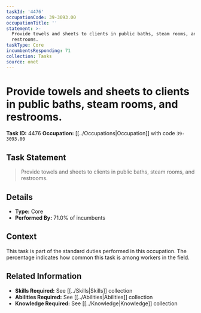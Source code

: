 ```yaml
---
taskId: '4476'
occupationCode: 39-3093.00
occupationTitle: ''
statement: >-
  Provide towels and sheets to clients in public baths, steam rooms, and
  restrooms.
taskType: Core
incumbentsResponding: 71
collection: Tasks
source: onet
---
```

# Provide towels and sheets to clients in public baths, steam rooms, and restrooms.

**Task ID:** 4476
**Occupation:** [[../Occupations|Occupation]] with code `39-3093.00`

## Task Statement

> Provide towels and sheets to clients in public baths, steam rooms, and restrooms.

## Details

- **Type:** Core
- **Performed By:** 71.0% of incumbents

## Context

This task is part of the standard duties performed in this occupation. The percentage indicates how common this task is among workers in the field.

## Related Information

- **Skills Required:** See [[../Skills|Skills]] collection
- **Abilities Required:** See [[../Abilities|Abilities]] collection
- **Knowledge Required:** See [[../Knowledge|Knowledge]] collection
